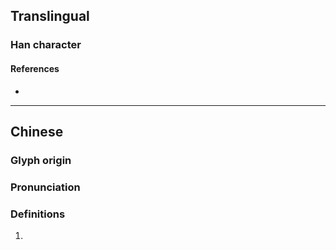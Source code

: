 {{character info}}
==Translingual==

===Han character===
{{Han char|rn=75|rad=木|as=14|sn=18|four=|canj=DHGF|ids=⿰木熏}}

====References====
* {{Han ref|kx=0559.130|dkj=15758|dj=0948.280|hdz=21309.020|uh=6AC4|ud=27332}}

----

==Chinese==
{{zh-forms|alt=𣝙}}

===Glyph origin===
{{Han etym}}

===Pronunciation===
{{zh-pron
|m=chūn
|m-s=
|dg=
|c=ceon1
|c-t=
|g=
|h=pfs=
|j=
|mb=
|md=
|mn=
|mn-t=
|w=
|x=
|mc=y
|oc=y
|cat=n
}}

===Definitions===
{{head|zh|Han character}}

# {{zh-alt-form|杶|{{taxlink|Toona sinensis|species}}}}